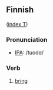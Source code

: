 ==Finnish==
([[Wiktionary:Finnish_index_t|index T]])

===Pronunciation===
*[[Pronunciation guide|IPA]]: /tuod&#593;/
===Verb===

# [[bring]]